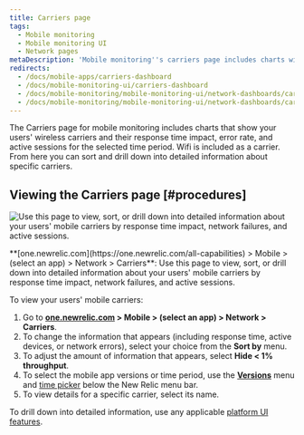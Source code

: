 ```yaml
---
title: Carriers page
tags:
  - Mobile monitoring
  - Mobile monitoring UI
  - Network pages
metaDescription: 'Mobile monitoring''s carriers page includes charts with your mobile carriers and their response time impact, network failure rate, and active users.'
redirects:
  - /docs/mobile-apps/carriers-dashboard
  - /docs/mobile-monitoring-ui/carriers-dashboard
  - /docs/mobile-monitoring/mobile-monitoring-ui/network-dashboards/carriers-dashboard
  - /docs/mobile-monitoring/mobile-monitoring-ui/network-dashboards/carriers-page
---
```



The Carriers page for mobile monitoring includes charts that show your users' wireless carriers and their response time impact, error rate, and active sessions for the selected time period. Wifi is included as a carrier. From here you can sort and drill down into detailed information about specific carriers.

## Viewing the Carriers page [#procedures]

<img
  title="Mobile carriers"
  alt="Use this page to view, sort, or drill down into detailed information about your users' mobile carriers by response time impact, network failures, and active sessions."
  src={mobileCarriersSummary}
/>

<figcaption>
  **[one.newrelic.com](https://one.newrelic.com/all-capabilities) > Mobile > (select an app) > Network > Carriers**: Use this page to view, sort, or drill down into detailed information about your users' mobile carriers by response time impact, network failures, and active sessions.
</figcaption>

To view your users' mobile carriers:

1. Go to **[one.newrelic.com](https://one.newrelic.com/all-capabilities) > Mobile > (select an app) > Network > Carriers**.
2. To change the information that appears (including response time, active devices, or network errors), select your choice from the **Sort by** menu.
3. To adjust the amount of information that appears, select **Hide &lt; 1% throughput**.
4. To select the mobile app versions or time period, use the [**Versions**](/docs/mobile-apps/versions) menu and [time picker](/docs/query-your-data/explore-query-data/dashboards/manage-your-dashboard/#dash-time-picker) below the New Relic menu bar.
5. To view details for a specific carrier, select its name.

To drill down into detailed information, use any applicable [platform UI features](/docs/new-relic-solutions/new-relic-one/introduction-new-relic-platform).
